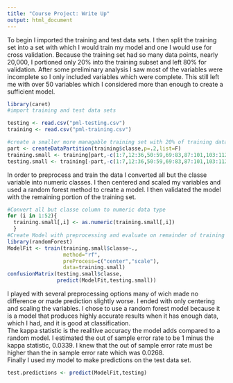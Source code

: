 ```yaml
---
title: "Course Project: Write Up"
output: html_document
---
```

To begin I imported the training and test data sets.  I then split the training set into a set with which I would train my model and one I would use for cross validation.  Because the training set had so many data points, nearly 20,000, I portioned only 20% into the training subset and left 80% for validation.  After some preliminary analysis I saw most of the variables were incomplete so I only included variables which were complete.  This still left me with over 50 variables which I considered more than enough to create a sufficient model.
```r
library(caret)
#import training and test data sets

testing <- read.csv("pml-testing.csv")
training <- read.csv("pml-training.csv")

#create a smaller more managable training set with 20% of training data.  The rest will be used to cross validate.
part <- createDataPartition(training$classe,p=.2,list=F)
training.small <- training[part,-c(1:7,12:36,50:59,69:83,87:101,103:112,125:139,141:150),]
testing.small <- training[-part,-c(1:7,12:36,50:59,69:83,87:101,103:112,125:139,141:150),]
```
In order to preprocess and train the data I converted all but the classe variable into numeric classes.  I then centered and scaled my variables and used a random forest method to create a model.  I then validated the model with the remaining portion of the training set.
```r
#Convert all but classe column to numeric data type
for (i in 1:52){
  training.small[,i] <- as.numeric(training.small[,i])
  }
#Create Model with preprocessing and evaluate on remainder of training set.
library(randomForest)
ModelFit <- train(training.small$classe~.,
                  method="rf",
                  preProcess=c("center","scale"),
                  data=training.small)
confusionMatrix(testing.small$classe,
                predict(ModelFit,testing.small))
```
I played with several preprocessing options many of wich made no difference or made prediction slightly worse.  I ended with only centering and scaling the variables.  I chose to use a random forest model because it is a model that produces highly accurate results when it has enough data, which I had, and it is good at classification.  
The kappa statistic is the realitive accuracy the model adds compared to a random model.  I estimated the out of sample error rate to be 1 minus the kappa statistic, 0.0339.  I knew that the out of sample error rate must be higher than the in sample error rate which was 0.0268.  
Finally I used my model to make predictions on the test data set.
```r
test.predictions <- predict(ModelFit,testing)
```